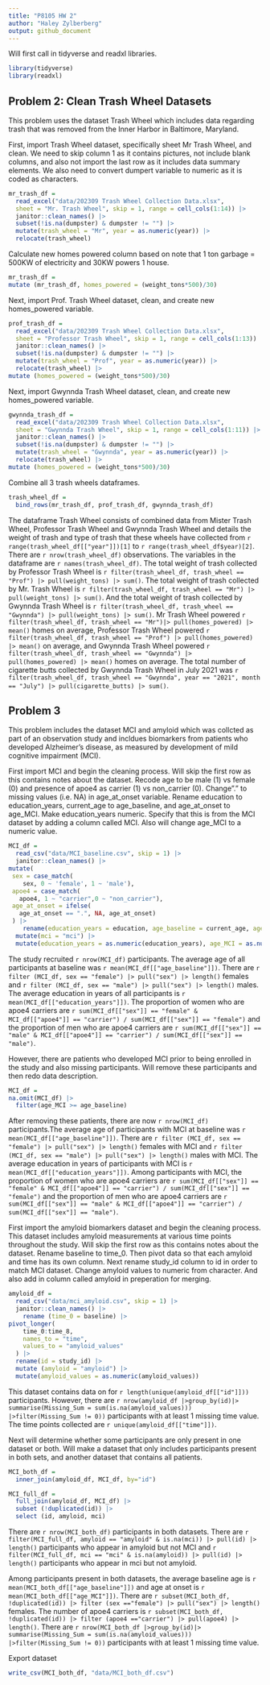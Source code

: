 ```yaml
---
title: "P8105 HW 2"
author: "Haley Zylberberg"
output: github_document
---
```


Will first call in tidyverse and readxl libraries.

```r
library(tidyverse)
library(readxl)
```

## Problem 2: Clean Trash Wheel Datasets

This problem uses the dataset Trash Wheel which includes data regarding trash that was removed from the Inner Harbor in Baltimore, Maryland.

First, import Trash Wheel dataset, specifically sheet Mr Trash Wheel, and clean. We need to skip column 1 as it contains pictures, not include blank columns, and also not import the last row as it includes data summary elements. We also need to convert dumpert variable to numeric as it is coded as characters. 
```r
mr_trash_df = 
  read_excel("data/202309 Trash Wheel Collection Data.xlsx",
  sheet = "Mr. Trash Wheel", skip = 1, range = cell_cols(1:14)) |> 
  janitor::clean_names() |>
  subset(!is.na(dumpster) & dumpster != "") |>
  mutate(trash_wheel = "Mr", year = as.numeric(year)) |> 
  relocate(trash_wheel)
```

Calculate new homes powered column based on note that 1 ton garbage = 500KW of electricity and 30KW powers 1 house.
```r
mr_trash_df = 
mutate (mr_trash_df, homes_powered = (weight_tons*500)/30)
```

Next, import Prof. Trash Wheel dataset, clean, and create new homes_powered variable.
```r
prof_trash_df = 
  read_excel("data/202309 Trash Wheel Collection Data.xlsx",
  sheet = "Professor Trash Wheel", skip = 1, range = cell_cols(1:13)) |> 
  janitor::clean_names() |>
  subset(!is.na(dumpster) & dumpster != "") |>
  mutate(trash_wheel = "Prof", year = as.numeric(year)) |> 
  relocate(trash_wheel) |>
mutate (homes_powered = (weight_tons*500)/30)
```

Next, import Gwynnda Trash Wheel dataset, clean, and create new homes_powered variable.
```r
gwynnda_trash_df = 
  read_excel("data/202309 Trash Wheel Collection Data.xlsx",
  sheet = "Gwynnda Trash Wheel", skip = 1, range = cell_cols(1:11)) |> 
  janitor::clean_names() |>
  subset(!is.na(dumpster) & dumpster != "") |>
  mutate(trash_wheel = "Gwynnda", year = as.numeric(year)) |> 
  relocate(trash_wheel) |>
mutate (homes_powered = (weight_tons*500)/30)
```

Combine all 3 trash wheels dataframes.
```r
trash_wheel_df = 
  bind_rows(mr_trash_df, prof_trash_df, gwynnda_trash_df)
```

The dataframe Trash Wheel consists of combined data from Mister Trash Wheel, Professor Trash Wheel and Gwynnda Trash Wheel and details the weight of trash and type of trash that these wheels have collected from `r range(trash_wheel_df[["year"]])[1]` to `r range(trash_wheel_df$year)[2]`. There are `r nrow(trash_wheel_df)` observations. The variables in the dataframe are `r names(trash_wheel_df)`. The total weight of trash collected by Professor Trash Wheel is `r filter(trash_wheel_df, trash_wheel == "Prof") |> pull(weight_tons) |> sum()`. The total weight of trash collected by Mr. Trash Wheel is `r filter(trash_wheel_df, trash_wheel == "Mr") |> pull(weight_tons) |> sum()`. And the total weight of trash collected by Gwynnda Trash Wheel is `r filter(trash_wheel_df, trash_wheel == "Gwynnda") |> pull(weight_tons) |> sum()`. Mr Trash Wheel powered `r filter(trash_wheel_df, trash_wheel == "Mr")|> pull(homes_powered) |> mean()` homes on average, Professor Trash Wheel powered `r filter(trash_wheel_df, trash_wheel == "Prof") |> pull(homes_powered) |> mean()` on average, and Gwynnda Trash Wheel powered `r filter(trash_wheel_df, trash_wheel == "Gwynnda") |> pull(homes_powered) |> mean()` homes on average. The total number of cigarette butts collected by Gwynnda Trash Wheel in July 2021 was `r filter(trash_wheel_df, trash_wheel == "Gwynnda", year == "2021", month == "July") |> pull(cigarette_butts) |> sum()`.


## Problem 3

This problem includes the dataset MCI and amyloid which was collcted as part of an observation study and incldues biomarkers from patients who developed Alzheimer's disease, as measured by development of mild cognitive impairment (MCI).

First import MCI and begin the cleaning process. Will skip the first row as this contains notes about the dataset. Recode age to be male (1) vs female (0) and presence of apoe4 as carrier (1) vs non_carrier (0). Change"." to missing values (i.e. NA) in age_at_onset variable. Rename education to education_years, current_age to age_baseline, and age_at_onset to age_MCI. Make education_years numeric. Specify that this is from the MCI dataset by adding a column called MCI. Also will change age_MCI to a numeric value. 


```r
MCI_df = 
  read_csv("data/MCI_baseline.csv", skip = 1) |> 
  janitor::clean_names() |>
mutate(
 sex = case_match(
    sex, 0 ~ 'female', 1 ~ 'male'),
 apoe4 = case_match(
   apoe4, 1 ~ "carrier",0 ~ "non_carrier"),
 age_at_onset = ifelse(
   age_at_onset == ".", NA, age_at_onset)
 ) |>
    rename(education_years = education, age_baseline = current_age, age_MCI = age_at_onset) |>
  mutate(mci = "mci") |> 
  mutate(education_years = as.numeric(education_years), age_MCI = as.numeric(age_MCI))
```


The study recruited `r nrow(MCI_df)` participants. The average age of all participants at baseline was `r mean(MCI_df[["age_baseline"]])`. There are `r filter (MCI_df, sex == "female") |> pull("sex") |> length()` females and `r filter (MCI_df, sex == "male") |> pull("sex") |> length()` males. The average education in years of all participants is `r mean(MCI_df[["education_years"]])`. The proportion of women who are apoe4 carriers are `r sum(MCI_df[["sex"]] == "female" & MCI_df[["apoe4"]] == "carrier") / sum(MCI_df[["sex"]] == "female")` and the proportion of men who are apoe4 carriers are `r sum(MCI_df[["sex"]] == "male" & MCI_df[["apoe4"]] == "carrier") / sum(MCI_df[["sex"]] == "male")`.

However, there are patients who developed MCI prior to being enrolled in the study and also missing participants. Will remove these participants and then redo data description.


```r
MCI_df = 
na.omit(MCI_df) |>
  filter(age_MCI >= age_baseline)
```

After removing these patients, there are now `r nrow(MCI_df)` participants.The average age of participants with MCI at baseline was `r mean(MCI_df[["age_baseline"]])`. There are `r filter (MCI_df, sex == "female") |> pull("sex") |> length()` females with MCI and `r filter (MCI_df, sex == "male") |> pull("sex") |> length()` males with MCI. The average education in years of participants with MCI is `r mean(MCI_df[["education_years"]])`. Among participants with MCI, the proportion of women who are apoe4 carriers are `r sum(MCI_df[["sex"]] == "female" & MCI_df[["apoe4"]] == "carrier") / sum(MCI_df[["sex"]] == "female")` and the proportion of men who are apoe4 carriers are `r sum(MCI_df[["sex"]] == "male" & MCI_df[["apoe4"]] == "carrier") / sum(MCI_df[["sex"]] == "male")`.

First import the amyloid biomarkers dataset and begin the cleaning process. This dataset includes amyloid measurements at various time points throughout the study. Will skip the first row as this contains notes about the dataset. Rename baseline to time_0. Then pivot data so that each amyloid and time has its own column. Next rename study_id column to id in order to match MCI dataset. Change amyloid values to numeric from character. And also add in column called amyloid in preperation for merging.

```r
amyloid_df = 
  read_csv("data/mci_amyloid.csv", skip = 1) |>
  janitor::clean_names() |>
    rename (time_0 = baseline) |>
pivot_longer(
    time_0:time_8,
    names_to = "time",
    values_to = "amyloid_values"
  ) |>
  rename(id = study_id) |>
  mutate (amyloid = "amyloid") |>
  mutate(amyloid_values = as.numeric(amyloid_values))

```

This dataset contains data on for `r length(unique(amyloid_df[["id"]]))` participants. However, there are `r nrow(amyloid_df |>group_by(id)|> summarise(Missing_Sum = sum(is.na(amyloid_values))) |>filter(Missing_Sum != 0))` participants with at least 1 missing time value. The time points collected are `r unique(amyloid_df[["time"]])`. 

Next will determine whether some participants are only present in one dataset or both. Will make a dataset that only includes participants present in both sets, and another dataset that contains all patients.

```r

MCI_both_df = 
  inner_join(amyloid_df, MCI_df, by="id")

MCI_full_df =
  full_join(amyloid_df, MCI_df) |>
  subset (!duplicated(id)) |>
  select (id, amyloid, mci)
```

There are `r nrow(MCI_both_df)` participants in both datasets. There are `r filter(MCI_full_df, amyloid == "amyloid" & is.na(mci)) |> pull(id) |> length()` participants who appear in amyloid but not MCI and `r filter(MCI_full_df, mci == "mci" & is.na(amyloid)) |> pull(id) |> length()` participants who appear in mci but not amyloid.

Among participants present in both datasets, the average baseline age is `r mean(MCI_both_df[["age_baseline"]])` and age at onset is `r mean(MCI_both_df[["age_MCI"]])`. There are `r subset(MCI_both_df, !duplicated(id)) |> filter (sex =="female") |> pull("sex") |> length()` females. The number of apoe4 carriers is `r subset(MCI_both_df, !duplicated(id)) |> filter (apoe4 =="carrier") |> pull(apoe4) |> length()`. There are `r nrow(MCI_both_df |>group_by(id)|> summarise(Missing_Sum = sum(is.na(amyloid_values))) |>filter(Missing_Sum != 0))` participants with at least 1 missing time value.

Export dataset

```r

write_csv(MCI_both_df, "data/MCI_both_df.csv")
```